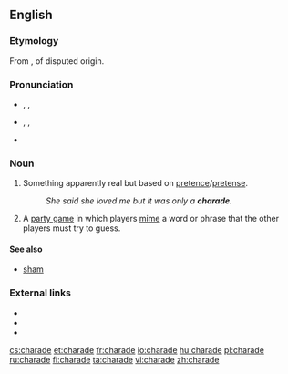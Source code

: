 ==English==
{{wikipedia|Charade (disambiguation)}}

===Etymology===
From {{etyl|fr}} {{term|lang=fr|charade}}, of disputed origin.<!-- Sources differ on the origin of French "charade": Century 1911: unknown origin; Webster 1913: confer Pr. charrada long chat, It ciarlare to chat; M-W online: an Occitan origin; Encarta: Provençal, a dialect of Occitan. -->

===Pronunciation===
* {{a|UK}} {{enPR|shəräd"|shərād"}}, {{IPA|/ʃəˈɹɑːd/|/ʃəˈɹeɪd/}}, {{SAMPA|/S@"r\A:d/|/S@"r\eId/}}
* {{a|US}} {{enPR|shərād"}}, {{IPA|/ʃɚˈɹeɪd/}}, {{SAMPA|/S@"reId/}}
* {{rhymes|eɪd}}

===Noun===
{{en-noun}}

# Something apparently real but based on [[pretence]]/[[pretense]].
#: ''She said she loved me but it was only a '''charade'''.''
# {{i|in plural}} A [[party game]] in which players [[mime]] a word or phrase that the other players must try to guess.

====See also====
* [[sham]]

===External links===
* {{R:Webster 1913}}
* {{R:Century 1911}}
* {{R:OneLook}}

[[cs:charade]]
[[et:charade]]
[[fr:charade]]
[[io:charade]]
[[hu:charade]]
[[pl:charade]]
[[ru:charade]]
[[fi:charade]]
[[ta:charade]]
[[vi:charade]]
[[zh:charade]]